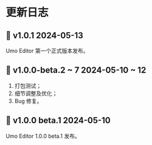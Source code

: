 # 更新日志

## 🚀 v1.0.1 <label>2024-05-13</label>
Umo Editor 第一个正式版本发布。

## 🚀 v1.0.0-beta.2 \~ 7 <label>2024-05-10 \~ 12</label>

1. 打包测试；
2. 细节调整及优化；
3. Bug 修复。

## 🎉 v1.0.0 beta.1 <label>2024-05-10</label>

Umo Editor 1.0.0 beta.1 发布。

